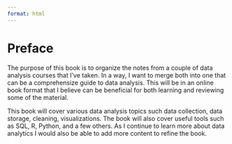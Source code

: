 ```yaml
---
format: html
---
```


# Preface {.unnumbered}

The purpose of this book is to organize the notes from a couple of data analysis courses that I've taken. In a way, I want to merge both into one that can be a comprehensize guide to data analysis. This will be in an online book format that I believe can be beneficial for both learning and reviewing some of the material.  

This book will cover various data analysis topics such data collection, data storage,  cleaning, visualizations. The book will also cover useful tools such as SQL, R, Python, and a few others. As I continue to learn more about data analytics I would also be able to add more content to refine the book.

